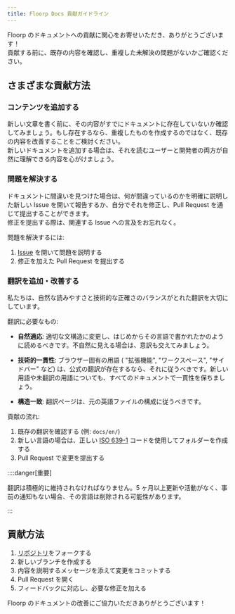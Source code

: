 ```yaml
---
title: Floorp Docs 貢献ガイドライン
---
```


Floorp のドキュメントへの貢献に関心をお寄せいただき、ありがとうございます！\
貢献する前に、既存の内容を確認し、重複した未解決の問題がないかご確認ください。

## さまざまな貢献方法

### コンテンツを追加する

新しい文章を書く前に、その内容がすでにドキュメントに存在していないか確認してみましょう。もし存在するなら、重複したものを作成するのではなく、既存の内容を改善することをご検討ください。\
新しいドキュメントを追加する場合は、それを読むユーザーと開発者の両方が自然に理解できる内容を心がけましょう。

### 問題を解決する

ドキュメントに間違いを見つけた場合は、何が間違っているのかを明確に説明した新しい Issue を開いて報告するか、自分でそれを修正し、Pull Request を通じて提出することができます。\
修正を提出する際は、関連する Issue への言及をお忘れなく。

問題を解決するには:

1. [Issue](https://github.com/Floorp-Projects/floorp-docs-neo/issues/new/choose) を開いて問題を説明する
2. 修正を加えた Pull Request を提出する

### 翻訳を追加・改善する

私たちは、自然な読みやすさと技術的な正確さのバランスがとれた翻訳を大切にしています。

翻訳に必要なもの:

- **自然適応**: 適切な文構造に変更し、はじめからその言語で書かれたかのように読めるべきです。不自然に見える場合は、意訳も交えてみましょう。

- **技術的一貫性**: ブラウザー固有の用語 ( "拡張機能", "ワークスペース", "サイドバー" など) は、公式の翻訳が存在するなら、それに従うべきです。新しい用語や未翻訳の用語についても、すべてのドキュメントで一貫性を保ちましょう。

- **構造一致**: 翻訳ページは、元の英語ファイルの構成に従うべきです。


貢献の流れ:

1. 既存の翻訳を確認する (例: `docs/en/`)
2. 新しい言語の場合は、正しい [ISO 639-1](https://simple.wikipedia.org/wiki/ISO_639-1) コードを使用してフォルダーを作成する
3. Pull Request で変更を提出する

::::danger[重要]

翻訳は積極的に維持されなければなりません。5 ヶ月以上更新や活動がなく、事前の通知もない場合、その言語は削除される可能性があります。

:::

## 貢献方法

1. [リポジトリ](https://github.com/Floorp-Projects/floorp-docs-neo)をフォークする
2. 新しいブランチを作成する
3. 内容を説明するメッセージを添えて変更をコミットする
4. Pull Request を開く
5. フィードバックに対応し、必要な修正を加える

Floorp のドキュメントの改善にご協力いただきありがとうございます！
